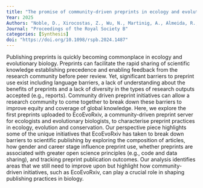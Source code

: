 ```yaml
---
title: "The promise of community-driven preprints in ecology and evolution"
Year: 2025
Authors: "Noble, D., Xirocostas, Z., Wu, N., Martinig, A., Almeida, R., Bairos-Novak, K., ... & Lagisz, M."
Journal: "Proceedings of the Royal Society B"
categories: [Synthesis]
doi: "https://doi.org/10.1098/rspb.2024.1487"
---
```


Publishing preprints is quickly becoming commonplace in ecology and evolutionary biology. Preprints can facilitate the rapid sharing of scientific knowledge establishing precedence and enabling feedback from the research community before peer review. Yet, significant barriers to preprint use exist including language barriers, a lack of understanding about the benefits of preprints and a lack of diversity in the types of research outputs accepted (e.g., reports). Community driven preprint initiatives can allow a research community to come together to break down these barriers to improve equity and coverage of global knowledge. Here, we explore the first preprints uploaded to EcoEvoRxiv, a community-driven preprint server for ecologists and evolutionary biologists, to characterise preprint practices in ecology, evolution and conservation. Our perspective piece highlights some of the unique initiatives that EcoEvoRxiv has taken to break down barriers to scientific publishing by exploring the composition of articles, how gender and career stage influence preprint use, whether preprints are associated with greater open science principles (e.g., code and data sharing), and tracking preprint publication outcomes. Our analysis identifies areas that we still need to improve upon but highlight how community-driven initiatives, such as EcoEvoRxiv, can play a crucial role in shaping publishing practices in biology.